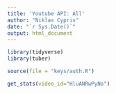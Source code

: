```yaml
---
title: 'Youtube API: All'
author: "Niklas Cypris"
date: "`r Sys.Date()`"
output: html_document
---
```


```r
library(tidyverse)
library(tuber)
```

```r
source(file = "keys/auth.R")
```

```r
get_stats(video_id="HluANRwPyNo")
```

